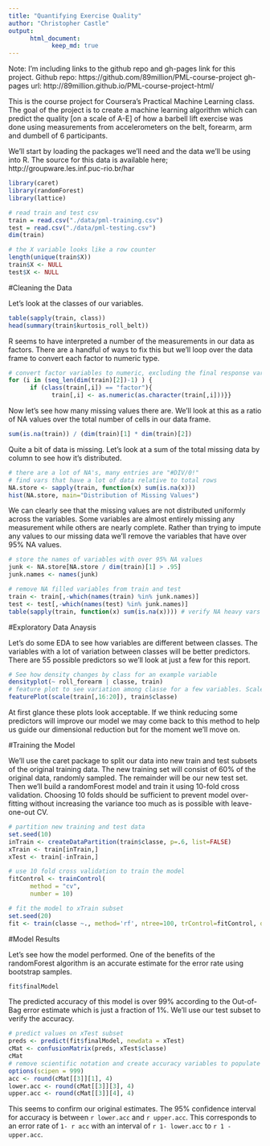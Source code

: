 ```yaml
---
title: "Quantifying Exercise Quality"
author: "Christopher Castle"
output: 
      html_document:
            keep_md: true
---
```

Note: I'm including links to the github repo and gh-pages link for this project.
Github repo: https://github.com/89million/PML-course-project
gh-pages url: http://89million.github.io/PML-course-project-html/


This is the course project for Coursera's Practical Machine Learning class. The goal of the project is to create a machine learning algorithm which can predict the quality [on a scale of A-E] of how a barbell lift exercise was done using measurements from accelerometers on the belt, forearm, arm and dumbell of 6 participants.

We'll start by loading the packages we'll need and the data we'll be using into R. The source for this data is available here; http://groupware.les.inf.puc-rio.br/har

```r
library(caret)
library(randomForest)
library(lattice)
```
```r
# read train and test csv
train = read.csv("./data/pml-training.csv")
test = read.csv("./data/pml-testing.csv")
dim(train)

# the X variable looks like a row counter
length(unique(train$X))
train$X <- NULL
test$X <- NULL
```

#Cleaning the Data

Let's look at the classes of our variables.

```r
table(sapply(train, class))
head(summary(train$kurtosis_roll_belt))
```

R seems to have interpreted a number of the measurements in our data as factors. There are a handful of ways to fix this but we'll loop over the data frame to convert each factor to numeric type.

```r
# convert factor variables to numeric, excluding the final response var
for (i in (seq_len(dim(train)[2])-1) ) {
      if (class(train[,i]) == "factor"){
            train[,i] <- as.numeric(as.character(train[,i]))}}
```

Now let's see how many missing values there are. We'll look at this as a ratio of NA values over the total number of cells in our data frame.

```r
sum(is.na(train)) / (dim(train)[1] * dim(train)[2])
```

Quite a bit of data is missing. Let's look at a sum of the total missing data by column to see how it's distributed. 
```r
# there are a lot of NA's, many entries are "#DIV/0!"
# find vars that have a lot of data relative to total rows
NA.store <- sapply(train, function(x) sum(is.na(x)))
hist(NA.store, main="Distribution of Missing Values")
```

We can clearly see that the missing values are not distributed uniformly across the variables. Some variables are almost entirely missing any measurement while others are nearly complete. Rather than trying to impute any values to our missing data we'll remove the variables that have over 95% NA values. 

```r
# store the names of variables with over 95% NA values
junk <- NA.store[NA.store / dim(train)[1] > .95]
junk.names <- names(junk)

# remove NA filled variables from train and test
train <- train[,-which(names(train) %in% junk.names)]
test <- test[,-which(names(test) %in% junk.names)]
table(sapply(train, function(x) sum(is.na(x)))) # verify NA heavy vars are deleted
```

#Exploratory Data Anaysis

Let's do some EDA to see how variables are different between classes. The variables with a lot of variation between classes will be better predictors. There are 55 possible predictors so we'll look at just a few for this report.  

```r
# See how density changes by class for an example variable
densityplot(~ roll_forearm | classe, train)
# feature plot to see variation among classe for a few variables. Scale them first.    
featurePlot(scale(train[,16:20]), train$classe)
```

At first glance these plots look acceptable. If we think reducing some predictors will improve our model we may come back to this method to help us guide our dimensional reduction but for the moment we'll move on. 

#Training the Model

We'll use the caret package to split our data into new train and test subsets of the original training data. The new training set will consist of 60% of the original data, randomly sampled. The remainder will be our new test set. Then we'll build a randomForest model and train it using 10-fold cross validation. Choosing 10 folds should be sufficient to prevent model over-fitting without increasing the variance too much as is possible with leave-one-out CV. 

```r
# partition new training and test data
set.seed(10)
inTrain <- createDataPartition(train$classe, p=.6, list=FALSE)
xTrain <- train[inTrain,]
xTest <- train[-inTrain,]

# use 10 fold cross validation to train the model
fitControl <- trainControl(
      method = "cv",
      number = 10)

# fit the model to xTrain subset
set.seed(20)
fit <- train(classe ~., method='rf', ntree=100, trControl=fitControl, data=xTrain)
```

#Model Results

Let's see how the model performed. One of the benefits of the randomForest algorithm is an accurate estimate for the error rate using bootstrap samples. 

```r
fit$finalModel
```

The predicted accuracy of this model is over 99% according to the Out-of-Bag error estimate which is just a fraction of 1%. We'll use our test subset to verify the accuracy. 

```r
# predict values on xTest subset
preds <- predict(fit$finalModel, newdata = xTest)
cMat <- confusionMatrix(preds, xTest$classe)
cMat
# remove scientific notation and create accuracy variables to populate below
options(scipen = 999)
acc <- round(cMat[[3]][1], 4)
lower.acc <- round(cMat[[3]][3], 4)
upper.acc <- round(cMat[[3]][4], 4)
```

This seems to confirm our original estimates. The 95% confidence interval for accuracy is between `r lower.acc` and `r upper.acc`. This corresponds to an error rate of `1- r acc` with an interval of `r 1- lower.acc` to `r 1 - upper.acc`.
